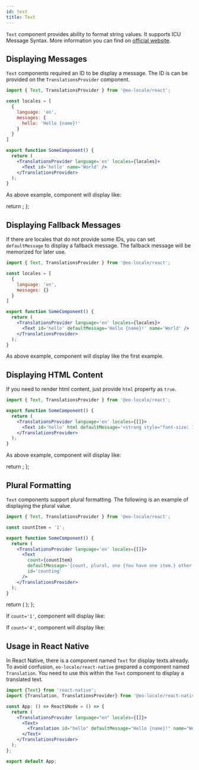 ```yaml
---
id: text
title: Text
---
```



`Text` component provides ability to format string values.
It supports ICU Message Syntax. More information you can find on [official website](https://unicode-org.github.io/icu/).

## Displaying Messages

`Text` components required an ID to be display a message. The ID is can be provided on the `TranslationsProvider` component.

```jsx
import { Text, TranslationsProvider } from '@eo-locale/react';

const locales = [
  {
    language: 'en',
    messages: {
      hello: 'Hello {name}!'
    }
  }
]

export function SomeComponent() {
  return (
    <TranslationsProvider language='en' locales={locales}>
      <Text id='hello' name='World' />
    </TranslationsProvider>
  );
}
```

As above example, component will display like:

  return <Text id='hello1' defaultMessage='Hello {name}!' name='World' />;
};

<p>
  <Highlight><PreviewDisplayMessage/></Highlight>
</p>

## Displaying Fallback Messages

If there are locales that do not provide some IDs, you can set `defaultMessage` to display a fallback message.
The fallback message will be memorized for later use.

```jsx
import { Text, TranslationsProvider } from '@eo-locale/react';

const locales = [
  {
    language: 'en',
    messages: {}
  }
]

export function SomeComponent() {
  return (
    <TranslationsProvider language='en' locales={locales}>
      <Text id='hello' defaultMessage='Hello {name}!' name='World' />
    </TranslationsProvider>
  );
}
```
As above example, component will display like the first example.

## Displaying HTML Content

If you need to render html content, just provide `html` property as `true`.

```jsx
import { Text, TranslationsProvider } from '@eo-locale/react';

export function SomeComponent() {
  return (
    <TranslationsProvider language='en' locales={[]}>
      <Text id='hello' html defaultMessage='<strong style="font-size: 1.2em;">Hello {name}!</strong>' name='World' />
    </TranslationsProvider>
  );
}
```

As above example, component will display like:

  return <Text id='hello2' html defaultMessage='<strong style="font-size: 1.2em;">Hello {name}!</strong>'  name='World' />;
};

<p>
  <Highlight><PreviewDisplayHTMLMessage/></Highlight>
</p>

## Plural Formatting

`Text` components support plural formatting. The following is an example of displaying the plural value.

```jsx
import { Text, TranslationsProvider } from '@eo-locale/react';

const countItem = '1';

export function SomeComponent() {
  return (
    <TranslationsProvider language='en' locales={[]}>
      <Text
        count={countItem}
        defaultMessage='{count, plural, one {You have one item.} other {You have {count} items.}}'
        id='counting'
      />
    </TranslationsProvider>
  );
}
```

  return (
    <Text
      count={count}
      defaultMessage='{count, plural, one {You have one item.} other {You have {count} items.}}'
      id='counting'
    />
  );
};

If `count='1'`, component will display like: <Highlight><PreviewPlural count='1' /></Highlight>

If `count='4'`, component will display like: <Highlight><PreviewPlural count='4' /></Highlight>


## Usage in React Native

In React Native, there is a component named `Text` for display texts already.
To avoid confusion, `eo-locale/react-native` prepared a component named `Translation`.
You need to use this within the `Text` component to display a translated text.

```jsx
import {Text} from 'react-native';
import {Translation, TranslationsProvider} from '@eo-locale/react-native';

const App: () => React$Node = () => {
  return (
    <TranslationsProvider language="en" locales={[]}>
      <Text>
        <Translation id="hello" defaultMessage="Hello {name}!" name="World" />
      </Text>
    </TranslationsProvider>
  );
};

export default App;
```
